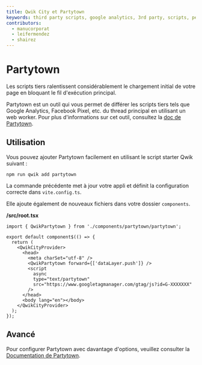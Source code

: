 ```yaml
---
title: Qwik City et Partytown
keywords: third party scripts, google analytics, 3rd party, scripts, performance
contributors:
  - manucorporat
  - leifermendez
  - shairez
---
```


# Partytown

Les scripts tiers ralentissent considérablement le chargement initial de votre page en bloquant le fil d'exécution principal.

Partytown est un outil qui vous permet de différer les scripts tiers tels que Google Analytics, Facebook Pixel, etc. du thread principal en utilisant un web worker.
Pour plus d'informations sur cet outil, consultez la [doc de Partytown](https://partytown.builder.io/).

## Utilisation

Vous pouvez ajouter Partytown facilement en utilisant le script starter Qwik suivant :

```shell
npm run qwik add partytown
```

La commande précédente met à jour votre appli et définit la configuration correcte dans `vite.config.ts`.

Elle ajoute également de nouveaux fichiers dans votre dossier `components`.

**/src/root.tsx**

```tsx
import { QwikPartytown } from './components/partytown/partytown';

export default component$(() => {
  return (
    <QwikCityProvider>
      <head>
        <meta charSet="utf-8" />
        <QwikPartytown forward={['dataLayer.push']} />
        <script
          async
          type="text/partytown"
          src="https://www.googletagmanager.com/gtag/js?id=G-XXXXXXX"
        />
      </head>
      <body lang="en"></body>
    </QwikCityProvider>
  );
});
```

## Avancé

Pour configurer Partytown avec davantage d'options, veuillez consulter la [Documentation de Partytown](https://partytown.builder.io/configuration).
